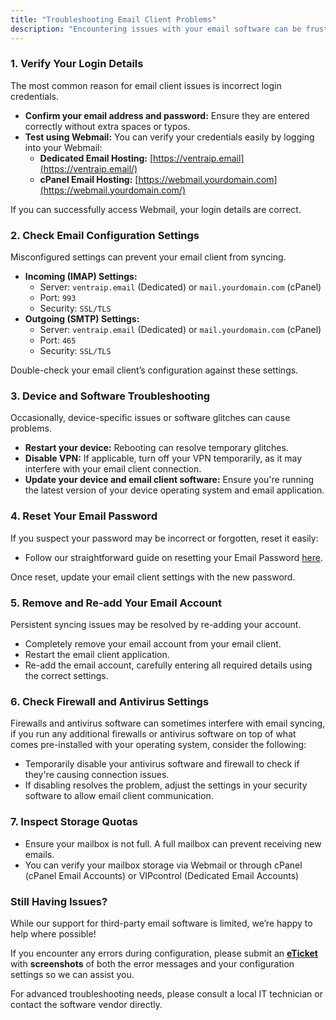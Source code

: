 ```yaml
---
title: "Troubleshooting Email Client Problems"
description: "Encountering issues with your email software can be frustrating, but this guide provides clear and practical troubleshooting steps to help resolve common problems quickly and effectively."
---
```


### 1. Verify Your Login Details

The most common reason for email client issues is incorrect login credentials.

- **Confirm your email address and password:** Ensure they are entered correctly without extra spaces or typos.
- **Test using Webmail:** You can verify your credentials easily by logging into your Webmail:
  - **Dedicated Email Hosting:** [https://ventraip.email](https://ventraip.email/)
  - **cPanel Email Hosting:** [https://webmail.yourdomain.com](https://webmail.yourdomain.com/)

If you can successfully access Webmail, your login details are correct.

### 2. Check Email Configuration Settings

Misconfigured settings can prevent your email client from syncing.

- **Incoming (IMAP) Settings:**
  - Server: `ventraip.email` (Dedicated) or `mail.yourdomain.com` (cPanel)
  - Port: `993`
  - Security: `SSL/TLS`
- **Outgoing (SMTP) Settings:**
  - Server: `ventraip.email` (Dedicated) or `mail.yourdomain.com` (cPanel)
  - Port: `465`
  - Security: `SSL/TLS`

Double-check your email client’s configuration against these settings.

### 3. Device and Software Troubleshooting

Occasionally, device-specific issues or software glitches can cause problems.

- **Restart your device:** Rebooting can resolve temporary glitches.
- **Disable VPN:** If applicable, turn off your VPN temporarily, as it may interfere with your email client connection.
- **Update your device and email client software:** Ensure you're running the latest version of your device operating system and email application.

### 4. Reset Your Email Password

If you suspect your password may be incorrect or forgotten, reset it easily:

- Follow our straightforward guide on resetting your Email Password [here](https://ventraip.com.au/support-centre/how-can-i-reset-my-email-password/).

Once reset, update your email client settings with the new password.

### 5. Remove and Re-add Your Email Account

Persistent syncing issues may be resolved by re-adding your account.

- Completely remove your email account from your email client.
- Restart the email client application.
- Re-add the email account, carefully entering all required details using the correct settings.

### 6. Check Firewall and Antivirus Settings

Firewalls and antivirus software can sometimes interfere with email syncing, if you run any additional firewalls or antivirus software on top of what comes pre-installed with your operating system, consider the following:

- Temporarily disable your antivirus software and firewall to check if they're causing connection issues.
- If disabling resolves the problem, adjust the settings in your security software to allow email client communication.

### 7. Inspect Storage Quotas

- Ensure your mailbox is not full. A full mailbox can prevent receiving new emails.
- You can verify your mailbox storage via Webmail or through cPanel (cPanel Email Accounts) or VIPcontrol (Dedicated Email Accounts)

### **Still Having Issues?**

While our support for third-party email software is limited, we’re happy to help where possible\!

If you encounter any errors during configuration, please submit an [**eTicket**](https://ventraip.com.au/support-centre/what-is-an-eticket-and-how-do-i-lodge-one-through-vipcontrol/) with **screenshots** of both the error messages and your configuration settings so we can assist you.

For advanced troubleshooting needs, please consult a local IT technician or contact the software vendor directly.